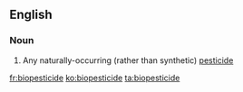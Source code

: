 ==English==

===Noun===
{{en-noun}}

# Any naturally-occurring (rather than synthetic) [[pesticide]]

[[fr:biopesticide]]
[[ko:biopesticide]]
[[ta:biopesticide]]